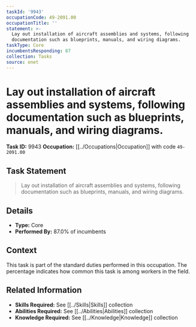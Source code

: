 ```yaml
---
taskId: '9943'
occupationCode: 49-2091.00
occupationTitle: ''
statement: >-
  Lay out installation of aircraft assemblies and systems, following
  documentation such as blueprints, manuals, and wiring diagrams.
taskType: Core
incumbentsResponding: 87
collection: Tasks
source: onet
---
```

# Lay out installation of aircraft assemblies and systems, following documentation such as blueprints, manuals, and wiring diagrams.

**Task ID:** 9943
**Occupation:** [[../Occupations|Occupation]] with code `49-2091.00`

## Task Statement

> Lay out installation of aircraft assemblies and systems, following documentation such as blueprints, manuals, and wiring diagrams.

## Details

- **Type:** Core
- **Performed By:** 87.0% of incumbents

## Context

This task is part of the standard duties performed in this occupation. The percentage indicates how common this task is among workers in the field.

## Related Information

- **Skills Required:** See [[../Skills|Skills]] collection
- **Abilities Required:** See [[../Abilities|Abilities]] collection
- **Knowledge Required:** See [[../Knowledge|Knowledge]] collection
